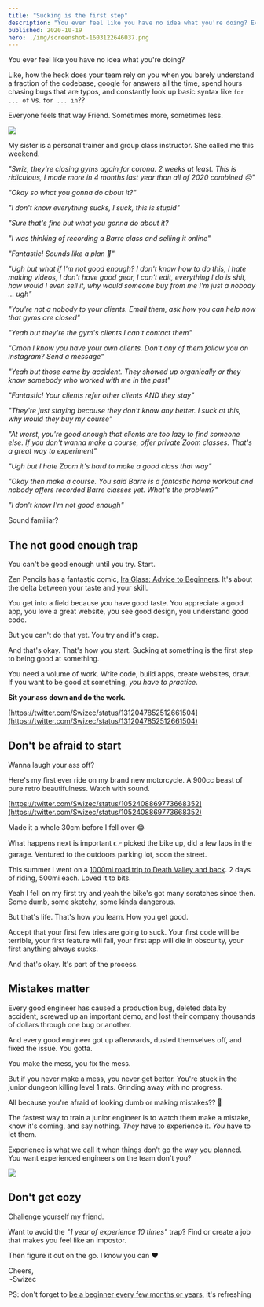 ```yaml
---
title: "Sucking is the first step"
description: "You ever feel like you have no idea what you're doing? Everyone feels that way. Sometimes more, sometimes less."
published: 2020-10-19
hero: ./img/screenshot-1603122646037.png
---
```


You ever feel like you have no idea what you're doing?

Like, how the heck does your team rely on you when you barely understand a fraction of the codebase, google for answers all the time, spend hours chasing bugs that are typos, and constantly look up basic syntax like `for ... of` vs. `for ... in`??

Everyone feels that way Friend. Sometimes more, sometimes less.

![](./img/416dcgif3373ii.gif)

My sister is a personal trainer and group class instructor. She called me this weekend.

_"Swiz, they're closing gyms again for corona. 2 weeks at least. This is ridiculous, I made more in 4 months last year than all of 2020 combined ☹️"_

_"Okay so what you gonna do about it?"_

_"I don't know everything sucks, I suck, this is stupid"_

_"Sure that's fine but what you gonna do about it?_

_"I was thinking of recording a Barre class and selling it online"_

_"Fantastic! Sounds like a plan 👏"_

_"Ugh but what if I'm not good enough? I don't know how to do this, I hate making videos, I don't have good gear, I can't edit, everything I do is shit, how would I even sell it, why would someone buy from me I'm just a nobody ... ugh"_

_"You're not a nobody to your clients. Email them, ask how you can help now that gyms are closed"_

_"Yeah but they're the gym's clients I can't contact them"_

_"Cmon I know you have your own clients. Don't any of them follow you on instagram? Send a message"_

_"Yeah but those came by accident. They showed up organically or they know somebody who worked with me in the past"_

_"Fantastic! Your clients refer other clients AND they stay"_

_"They're just staying because they don't know any better. I suck at this, why would they buy my course"_

_"At worst, you're good enough that clients are too lazy to find someone else. If you don't wanna make a course, offer private Zoom classes. That's a great way to experiment"_

_"Ugh but I hate Zoom it's hard to make a good class that way"_

_"Okay then make a course. You said Barre is a fantastic home workout and nobody offers recorded Barre classes yet. What's the problem?"_

_"I don't know I'm not good enough"_

Sound familiar?

## The not good enough trap

You can't be good enough until you try. Start.

Zen Pencils has a fantastic comic, [Ira Glass: Advice to Beginners](https://www.zenpencils.com/comic/90-ira-glass-advice-for-beginners/). It's about the delta between your taste and your skill.

You get into a field because you have good taste. You appreciate a good app, you love a great website, you see good design, you understand good code.

But you can't do that yet. You try and it's crap.

And that's okay. That's how you start. Sucking at something is the first step to being good at something.

You need a volume of work. Write code, build apps, create websites, draw. If you want to be good at something, _you have to practice_.

**Sit your ass down and do the work.**

[https://twitter.com/Swizec/status/1312047852512661504](https://twitter.com/Swizec/status/1312047852512661504)

## Don't be afraid to start

Wanna laugh your ass off?

Here's my first ever ride on my brand new motorcycle. A 900cc beast of pure retro beautifulness. Watch with sound.

[https://twitter.com/Swizec/status/1052408869773668352](https://twitter.com/Swizec/status/1052408869773668352)

Made it a whole 30cm before I fell over 😂

What happens next is important 👉 picked the bike up, did a few laps in the garage. Ventured to the outdoors parking lot, soon the street.

This summer I went on a [1000mi road trip to Death Valley and back](https://www.youtube.com/watch?v=1-b2OLi0e78). 2 days of riding, 500mi each. Loved it to bits.

Yeah I fell on my first try and yeah the bike's got many scratches since then. Some dumb, some sketchy, some kinda dangerous.

But that's life. That's how you learn. How you get good.

Accept that your first few tries are going to suck. Your first code will be terrible, your first feature will fail, your first app will die in obscurity, your first anything always sucks.

And that's okay. It's part of the process.

## Mistakes matter

Every good engineer has caused a production bug, deleted data by accident, screwed up an important demo, and lost their company thousands of dollars through one bug or another.

And every good engineer got up afterwards, dusted themselves off, and fixed the issue. You gotta.

You make the mess, you fix the mess.

But if you never make a mess, you never get better. You're stuck in the junior dungeon killing level 1 rats. Grinding away with no progress.

All because you're afraid of looking dumb or making mistakes?? 🤔

The fastest way to train a junior engineer is to watch them make a mistake, know it's coming, and say nothing. _They_ have to experience it. _You_ have to let them.

Experience is what we call it when things don't go the way you planned. You want experienced engineers on the team don't you?

![](./img/giphygif08j699.gif)

## Don't get cozy

Challenge yourself my friend.

Want to avoid the _"1 year of experience 10 times"_ trap? Find or create a job that makes you feel like an impostor.

Then figure it out on the go. I know you can ❤️

Cheers,<br/>
~Swizec

PS: don't forget to [be a beginner every few months or years](https://swizec.com/blog/the-joy-of-being-a-beginner), it's refreshing
